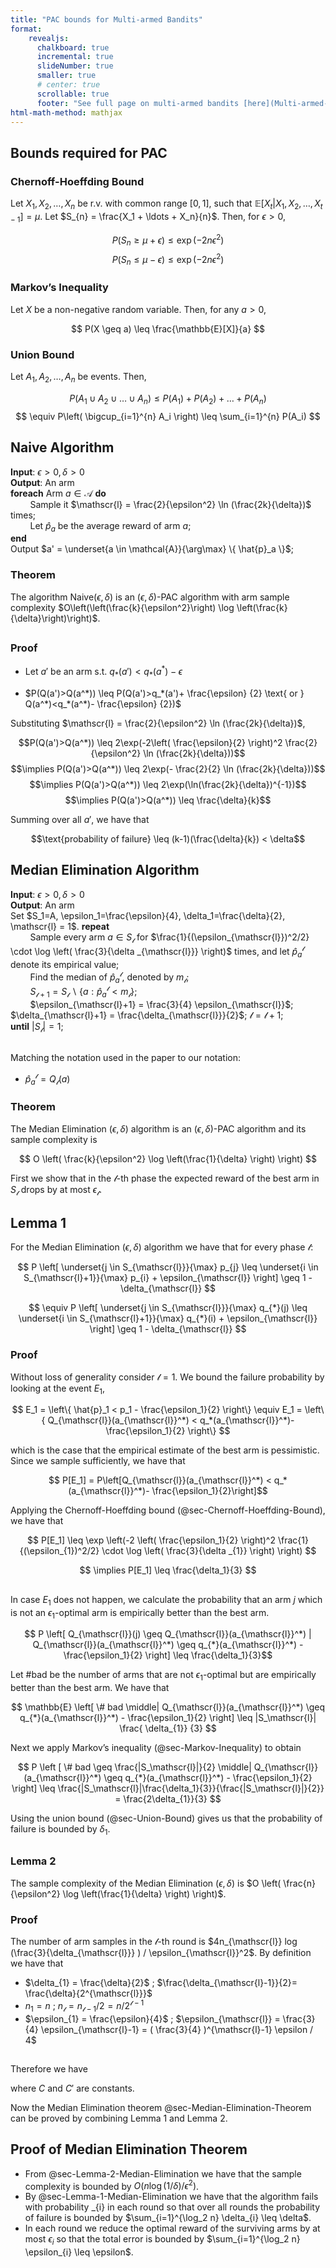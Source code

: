 ```yaml
---
title: "PAC bounds for Multi-armed Bandits"
format:
    revealjs:
      chalkboard: true
      incremental: true
      slideNumber: true
      smaller: true
      # center: true
      scrollable: true
      footer: "See full page on multi-armed bandits [here](Multi-armed-bandits.qmd)"
html-math-method: mathjax
---
```


## Bounds required for PAC

### Chernoff-Hoeffding Bound {#sec-Chernoff-Hoeffding-Bound}

::: {.fragment}
Let $X_1, X_2, \ldots, X_n$ be r.v. with common range $[0,1]$, such that $\mathbb{E}[X_t|X_1, X_2, \ldots, X_{t-1}] = \mu$. Let $S_{n} = \frac{X_1 + \ldots + X_n}{n}$. Then, for $\epsilon > 0$,
:::

::: {.fragment}
$$ P(S_n \geq \mu + \epsilon) \leq \exp(-2n\epsilon^2) $$
$$ P(S_n \leq \mu - \epsilon) \leq \exp(-2n\epsilon^2) $$
:::

### Markov's Inequality {#sec-Markov-Inequality}

::: {.fragment}
Let $X$ be a non-negative random variable. Then, for any $a > 0$,
:::
::: {.fragment}
$$ P(X \geq a) \leq \frac{\mathbb{E}[X]}{a} $$
:::


### Union Bound {#sec-Union-Bound}

::: {.fragment}
Let $A_1, A_2, \ldots, A_n$ be events. Then,
:::
::: {.fragment}
$$ P(A_1 \cup A_2 \cup \ldots \cup A_n) \leq P(A_1) + P(A_2) + \ldots + P(A_n) $$ $$ \equiv P\left( \bigcup_{i=1}^{n} A_i \right) \leq \sum_{i=1}^{n} P(A_i) $$
:::

## Naive Algorithm

::: {.fragment}

| **Input**: $\epsilon > 0, \delta >0$
| **Output**: An arm
| **foreach** Arm $a \in \mathcal{A}$ **do**
|         Sample it $\mathscr{l} = \frac{2}{\epsilon^2} \ln (\frac{2k}{\delta})$ times;
|         Let $\hat{p}_a$ be the average reward of arm $a$;
| **end**
| Output $a' = \underset{a \in \mathcal{A}}{\arg\max} \{ \hat{p}_a \}$;

:::

::: {.fragment}
### Theorem {#sec-Naive-Theorem}
:::

::: {.fragment}
The algorithm Naive($\epsilon, \delta$) is an ($\epsilon, \delta$)-PAC algorithm with arm sample complexity $O\left(\left(\frac{k}{\epsilon^2}\right) \log \left(\frac{k}{\delta}\right)\right)$.
:::

##
### Proof {#sec-Naive-Proof}

- Let $a'$ be an arm s.t. $q_*(a')<q_*(a^*)-\epsilon$

- $P(Q(a')>Q(a^*)) \leq P(Q(a')>q_*(a')+ \frac{\epsilon} {2} \text{ or } Q(a^*)<q_*(a^*)- \frac{\epsilon} {2})$

::: {.fragment}

```{=tex}
\begin{aligned}
P(Q(a')>Q(a^*)) &\leq P(Q(a')>q_*(a')+ \frac{\epsilon}{2} \text{ or } Q(a^*)<q_*(a^*)- \frac{\epsilon}{2}) \\
&\leq P(Q(a')>q_*(a')+ \frac{\epsilon}{2}) + P(Q(a^*)<q_*(a^*)- \frac{\epsilon}{2}) \\
&\leq 2\exp(-2\left( \frac{\epsilon}{2} \right)^2 \mathscr{l})
\end{aligned}
```
:::

::: {.fragment}
Substituting $\mathscr{l} = \frac{2}{\epsilon^2} \ln (\frac{2k}{\delta})$,
:::
::: {.fragment}
$$P(Q(a')>Q(a^*)) \leq 2\exp(-2\left( \frac{\epsilon}{2} \right)^2 \frac{2}{\epsilon^2} \ln (\frac{2k}{\delta}))$$ $$\implies P(Q(a')>Q(a^*)) \leq 2\exp(- \frac{2}{2} \ln (\frac{2k}{\delta}))$$ $$\implies P(Q(a')>Q(a^*)) \leq 2\exp(\ln(\frac{2k}{\delta})^{-1})$$ $$\implies P(Q(a')>Q(a^*)) \leq \frac{\delta}{k}$$

:::

::: {.fragment}
Summing over all $a'$, we have that
:::
::: {.fragment}
$$\text{probability of failure} \leq (k-1)(\frac{\delta}{k}) < \delta$$

:::

## Median Elimination Algorithm

::: {.fragment}
| **Input**: $\epsilon > 0, \delta >0$
| **Output**: An arm
| Set $S_1=A, \epsilon_1=\frac{\epsilon}{4}, \delta_1=\frac{\delta}{2}, \mathscr{l} = 1$. **repeat**
|         Sample every arm $a \in S_{\mathscr{l}}$ for $\frac{1}{(\epsilon_{\mathscr{l}})^2/2} \cdot \log \left( \frac{3}{\delta _{\mathscr{l}}} \right)$ times, and let $\hat{p}_a^{\mathscr{l}}$ denote its empirical value;
|         Find the median of $\hat{p}_a^{\mathscr{l}}$, denoted by $m_{\mathscr{l}}$;
|         $S_{\mathscr{l}+1} = S_{\mathscr{l}} \backslash \{ a : \hat{p}_a^{\mathscr{l}} < m_{\mathscr{l}} \}$;
|         $\epsilon_{\mathscr{l}+1} = \frac{3}{4} \epsilon_{\mathscr{l}}$; $\delta_{\mathscr{l}+1} = \frac{\delta_{\mathscr{l}}}{2}$; $\mathscr{l} = \mathscr{l} + 1$;
| **until** $\left|S_{\mathscr{l}}\right| = 1$;

:::

##
::: {.fragment}
Matching the notation used in the paper to our notation:

- $\hat{p}_a^{\mathscr{l}} = Q_{\mathscr{l}}(a)$
:::

::: {.fragment}
### Theorem {#sec-Median-Elimination-Theorem}
:::

::: {.fragment}
The Median Elimination ($\epsilon, \delta$) algorithm is an ($\epsilon, \delta$)-PAC algorithm and its sample complexity is
:::

::: {.fragment}
$$ O \left( \frac{k}{\epsilon^2} \log \left(\frac{1}{\delta} \right) \right) $$
:::

::: {.fragment}
First we show that in the $\mathscr{l}$-th phase the expected reward of the best arm in $S_{\mathscr{l}}$ drops by at most $\epsilon_{\mathscr{l}}$.
:::

## Lemma 1 {#sec-Lemma-1-Median-Elimination}

::: {.fragment}
For the Median Elimination ($\epsilon, \delta$) algorithm we have that for every phase $\mathscr{l}$:
:::

::: {.fragment}
$$ P \left[ \underset{j \in S_{\mathscr{l}}}{\max} p_{j} \leq \underset{i \in S_{\mathscr{l}+1}}{\max} p_{i} + \epsilon_{\mathscr{l}} \right] \geq 1 - \delta_{\mathscr{l}} $$

:::

::: {.fragment}
$$ \equiv P \left[ \underset{j \in S_{\mathscr{l}}}{\max} q_{*}(j) \leq \underset{i \in S_{\mathscr{l}+1}}{\max} q_{*}(i) + \epsilon_{\mathscr{l}} \right] \geq 1 - \delta_{\mathscr{l}} $$

:::

::: {.fragment}
### Proof {#sec-Lemma-1-Proof}
:::

::: {.fragment}
Without loss of generality consider $\mathscr{l}=1$. We bound the failure probability by looking at the event $E_1$,
:::

::: {.fragment}
$$ E_1 = \left\{ \hat{p}_1 < p_1 - \frac{\epsilon_1}{2} \right\} \equiv E_1 = \left\{ Q_{\mathscr{l}}(a_{\mathscr{l}}^*) < q_*(a_{\mathscr{l}}^*)- \frac{\epsilon_1}{2} \right\} $$

:::

::: {.fragment}
which is the case that the empirical estimate of the best arm is pessimistic. Since we sample sufficiently, we have that
:::
::: {.fragment}
$$ P[E_1] = P\left[Q_{\mathscr{l}}(a_{\mathscr{l}}^*) < q_*(a_{\mathscr{l}}^*)- \frac{\epsilon_1}{2}\right]$$

:::
::: {.fragment}
Applying the Chernoff-Hoeffding bound (@sec-Chernoff-Hoeffding-Bound), we have that
:::
::: {.fragment}
$$ P[E_1] \leq \exp \left(-2 \left( \frac{\epsilon_1}{2} \right)^2 \frac{1}{(\epsilon_{1})^2/2} \cdot \log \left( \frac{3}{\delta _{1}} \right) \right) $$

:::
::: {.fragment}
$$ \implies P[E_1] \leq \frac{\delta_1}{3} $$

:::

##

::: {.fragment}
In case $E_1$ does not happen, we calculate the probability that an arm $j$ which is not an $\epsilon_1$-optimal arm is empirically better than the best arm.
:::

::: {.fragment}
$$ P \left[ Q_{\mathscr{l}}(j) \geq Q_{\mathscr{l}}(a_{\mathscr{l}}^*) | Q_{\mathscr{l}}(a_{\mathscr{l}}^*) \geq q_{*}(a_{\mathscr{l}}^*) - \frac{\epsilon_1}{2} \right] \leq \frac{\delta_1}{3}$$
:::

::: {.fragment}
Let #bad be the number of arms that are not $\epsilon_1$-optimal but are empirically better than the best arm. We have that
:::

::: {.fragment}
$$ \mathbb{E} \left[ \# bad \middle| Q_{\mathscr{l}}(a_{\mathscr{l}}^*) \geq q_{*}(a_{\mathscr{l}}^*) - \frac{\epsilon_1}{2} \right] \leq |S_\mathscr{l}| \frac{ \delta_{1}} {3} $$

:::

::: {.fragment}
Next we apply Markov's inequality (@sec-Markov-Inequality) to obtain
:::

::: {.fragment}
$$ P \left [ \# bad \geq \frac{|S_\mathscr{l}|}{2} \middle| Q_{\mathscr{l}}(a_{\mathscr{l}}^*) \geq q_{*}(a_{\mathscr{l}}^*) - \frac{\epsilon_1}{2} \right] \leq \frac{|S_\mathscr{l}|\frac{\delta_1}{3}}{\frac{|S_\mathscr{l}|}{2}} = \frac{2\delta_{1}}{3} $$

:::

::: {.fragment}
Using the union bound (@sec-Union-Bound) gives us that the probability of failure is bounded by $\delta_1$.
:::

##
### Lemma 2 {#sec-Lemma-2-Median-Elimination}

::: {.fragment}
The sample complexity of the Median Elimination $(\epsilon, \delta)$ is $O \left( \frac{n}{\epsilon^2} \log \left(\frac{1}{\delta} \right) \right)$.
:::

::: {.fragment}
### Proof {#sec-Lemma-2-Proof}
:::

::: {.fragment}
The number of arm samples in the $\mathscr{l}$-th round is $4n_{\mathscr{l}} log  (\frac{3}{\delta_{\mathscr{l}}} ) / \epsilon_{\mathscr{l}}^2$. By definition we have that
:::

- $\delta_{1} = \frac{\delta}{2}$ ; $\frac{\delta_{\mathscr{l}-1}}{2}= \frac{\delta}{2^{\mathscr{l}}}$
- $n_1 = n$ ; $n_{\mathscr{l}} = n_{\mathscr{l}-1}/2 = n/2^{\mathscr{l}-1}$
- $\epsilon_{1} = \frac{\epsilon}{4}$ ; $\epsilon_{\mathscr{l}} = \frac{3}{4} \epsilon_{\mathscr{l}-1} = ( \frac{3}{4} )^{\mathscr{l}-1} \epsilon / 4$

##

::: {.fragment}
Therefore we have
:::

::: {.fragment}
```{=tex}
\begin{aligned}
\sum\limits_{\mathscr{l} =1}^{\log_2 n} \frac{n_{\mathscr{l} } \log  (3 / \delta_{\mathscr{l} } )} {(\epsilon_{\mathscr{l} }/2)^2} &= 4 \sum\limits_{\mathscr{l} =1}^{\log_2 n} \frac{n/2^{\mathscr{l} -1} \log (2^{\mathscr{l} }3/ \delta)}{((\frac{3}{4})^{\mathscr{l} -1} \epsilon /4)^2} \\
&= 64 \sum\limits_{\mathscr{l} =1}^{\log_2 n} n(\frac{8}{9})^{\mathscr{l} -1} (\frac{\log(1/\delta)}{\epsilon^2} + \frac{\log (3)}{\epsilon^2} + \frac{\mathscr{l} \log (2)}{\epsilon^2}) \\
&\leq 64 \frac{n \log(1/\delta)}{\epsilon^2} \sum\limits_{\mathscr{l} =1}^{\infty} (\frac{8}{9})^{\mathscr{l} -1} (\mathscr{l}C' + C) = O \left( \frac{n \log (1/\delta)}{\epsilon^2} \right)
\end{aligned}
```
:::
::: {.fragment}
where $C$ and $C'$ are constants.
:::

::: {.fragment}
Now the Median Elimination theorem @sec-Median-Elimination-Theorem can be proved by combining Lemma 1 and Lemma 2.
:::

## Proof of Median Elimination Theorem {#sec-Proof-Median-Elimination-Theorem}

- From @sec-Lemma-2-Median-Elimination we have that the sample complexity is bounded by $O \left( n \log (1/\delta) / \epsilon^2 \right)$.
- By @sec-Lemma-1-Median-Elimination we have that the algorithm fails with probability \delta_{i} in each round so that over all rounds the probability of failure is bounded by $\sum_{i=1}^{\log_2 n} \delta_{i} \leq \delta$.
- In each round we reduce the optimal reward of the surviving arms by at most $\epsilon_{i}$ so that the total error is bounded by $\sum_{i=1}^{\log_2 n} \epsilon_{i} \leq \epsilon$.